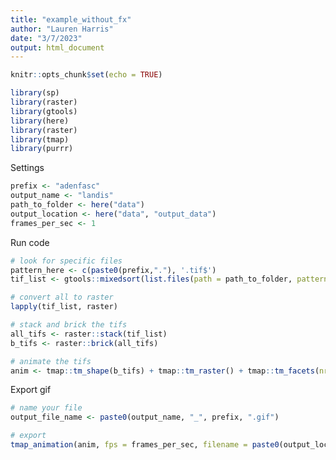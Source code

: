 ```yaml
---
title: "example_without_fx"
author: "Lauren Harris"
date: "3/7/2023"
output: html_document
---
```


```r
knitr::opts_chunk$set(echo = TRUE)
```

```r
library(sp)
library(raster)
library(gtools)
library(here)
library(raster)
library(tmap)
library(purrr)
```

Settings
```r
prefix <- "adenfasc"
output_name <- "landis"
path_to_folder <- here("data")
output_location <- here("data", "output_data")
frames_per_sec <- 1
```

Run code
```r
# look for specific files
pattern_here <- c(paste0(prefix,"."), '.tif$')
tif_list <- gtools::mixedsort(list.files(path = path_to_folder, pattern=pattern_here, all.files = TRUE, full.names = TRUE,), decreasing = TRUE)

# convert all to raster
lapply(tif_list, raster)

# stack and brick the tifs
all_tifs <- raster::stack(tif_list)
b_tifs <- raster::brick(all_tifs)

# animate the tifs
anim <- tmap::tm_shape(b_tifs) + tmap::tm_raster() + tmap::tm_facets(nrow = 1, ncol = 1)
```

Export gif
```r
# name your file
output_file_name <- paste0(output_name, "_", prefix, ".gif")

# export
tmap_animation(anim, fps = frames_per_sec, filename = paste0(output_location, "/", output_file_name))
```

